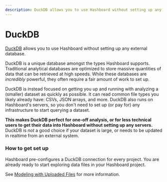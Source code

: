 ```yaml
---
description: DuckDB allows you to use Hashboard without setting up any external database.
---
```


# DuckDB

[DuckDB](https://duckdb.org) allows you to use Hashboard without
setting up any external database.

DuckDB is a unique database amongst the types Hashboard supports. Traditional
analytical databases are optimized to store massive quantities of data that can
be retrieved at high speeds. While these databases are _incredibly_ powerful,
they often require a fair amount of work to set up.

DuckDB is instead focused on getting you up and running with analyzing a
(smaller) dataset as quickly as possible. It can read common file types you
likely already have: CSVs, JSON arrays, and more. DuckDB also runs on Hashboard's
servers, so you don't need to set up (or pay for) any infrastructure to start
querying a dataset.

**This makes DuckDB perfect for one-off analysis, or for less technical users
to get their data into Hashboard without setting up any servers.** DuckDB is _not_
a good choice if your dataset is large, or needs to be updated in realtime
from an external system.

### How to get set up

Hashboard pre-configures a DuckDB connection for every project. You are already
ready to start exploring data files in your Hashboard project.

See [Modeling with Uploaded Files](/docs/data-modeling/query-data-files) for
more information.
